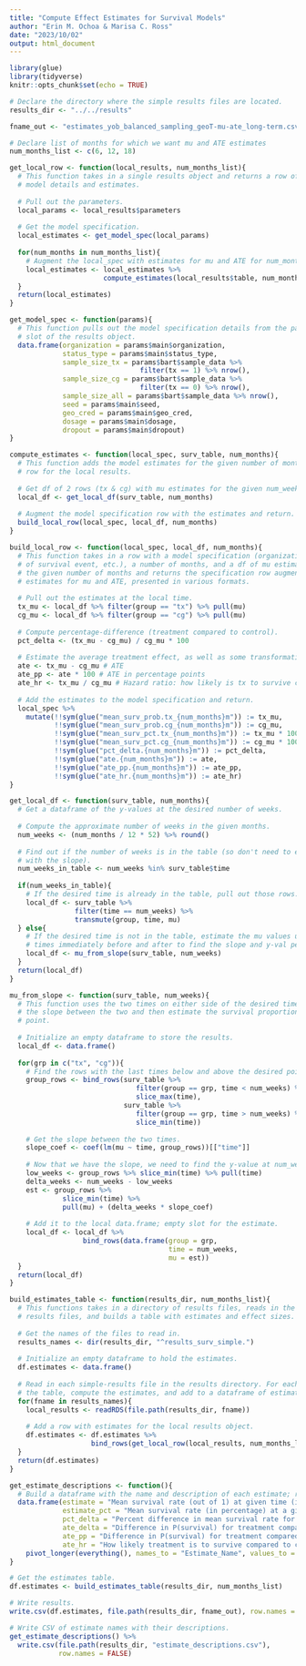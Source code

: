 ```yaml
---
title: "Compute Effect Estimates for Survival Models"
author: "Erin M. Ochoa & Marisa C. Ross"
date: "2023/10/02"
output: html_document
---
```


```r
library(glue)
library(tidyverse)
knitr::opts_chunk$set(echo = TRUE)
```

```r
# Declare the directory where the simple results files are located.
results_dir <- "../../results"

fname_out <- "estimates_yob_balanced_sampling_geoT-mu-ate_long-term.csv"

# Declare list of months for which we want mu and ATE estimates
num_months_list <- c(6, 12, 18)
```

```r
get_local_row <- function(local_results, num_months_list){
  # This function takes in a single results object and returns a row of the
  # model details and estimates.
  
  # Pull out the parameters.
  local_params <- local_results$parameters
  
  # Get the model specification.
  local_estimates <- get_model_spec(local_params)
  
  for(num_months in num_months_list){
    # Augment the local_spec with estimates for mu and ATE for num_months.
    local_estimates <- local_estimates %>% 
                       compute_estimates(local_results$table, num_months)
  }
  return(local_estimates)
}
```

```r
get_model_spec <- function(params){
  # This function pulls out the model specification details from the parameters
  # slot of the results object.
  data.frame(organization = params$main$organization,
             status_type = params$main$status_type,
             sample_size_tx = params$bart$sample_data %>% 
                                filter(tx == 1) %>% nrow(),
             sample_size_cg = params$bart$sample_data %>% 
                                filter(tx == 0) %>% nrow(),
             sample_size_all = params$bart$sample_data %>% nrow(),
             seed = params$main$seed,
             geo_cred = params$main$geo_cred,
             dosage = params$main$dosage,
             dropout = params$main$dropout)
}
```

```r
compute_estimates <- function(local_spec, surv_table, num_months){
  # This function adds the model estimates for the given number of months to the
  # row for the local results.
  
  # Get df of 2 rows (tx & cg) with mu estimates for the given num_weeks.
  local_df <- get_local_df(surv_table, num_months)
  
  # Augment the model specification row with the estimates and return.
  build_local_row(local_spec, local_df, num_months)
}
```

```r
build_local_row <- function(local_spec, local_df, num_months){
  # This function takes in a row with a model specification (organization, type
  # of survival event, etc.), a number of months, and a df of mu estimates for
  # the given number of months and returns the specification row augmented with
  # estimates for mu and ATE, presented in various formats.
  
  # Pull out the estimates at the local time.
  tx_mu <- local_df %>% filter(group == "tx") %>% pull(mu)
  cg_mu <- local_df %>% filter(group == "cg") %>% pull(mu)
  
  # Compute percentage-difference (treatment compared to control).
  pct_delta <- (tx_mu - cg_mu) / cg_mu * 100
  
  # Estimate the average treatment effect, as well as some transformations.
  ate <- tx_mu - cg_mu # ATE
  ate_pp <- ate * 100 # ATE in percentage points
  ate_hr <- tx_mu / cg_mu # Hazard ratio: how likely is tx to survive compared to cg at num_weeks?
  
  # Add the estimates to the model specification and return.
  local_spec %>%
    mutate(!!sym(glue("mean_surv_prob.tx_{num_months}m")) := tx_mu,
           !!sym(glue("mean_surv_prob.cg_{num_months}m")) := cg_mu,
           !!sym(glue("mean_surv_pct.tx_{num_months}m")) := tx_mu * 100,
           !!sym(glue("mean_surv_pct.cg_{num_months}m")) := cg_mu * 100,
           !!sym(glue("pct_delta.{num_months}m")) := pct_delta,
           !!sym(glue("ate.{num_months}m")) := ate,
           !!sym(glue("ate_pp.{num_months}m")) := ate_pp,
           !!sym(glue("ate_hr.{num_months}m")) := ate_hr)
}
```

```r
get_local_df <- function(surv_table, num_months){
  # Get a dataframe of the y-values at the desired number of weeks.
  
  # Compute the approximate number of weeks in the given months.
  num_weeks <- (num_months / 12 * 52) %>% round()
  
  # Find out if the number of weeks is in the table (so don't need to estimate
  # with the slope).
  num_weeks_in_table <- num_weeks %in% surv_table$time
  
  if(num_weeks_in_table){
    # If the desired time is already in the table, pull out those rows.
    local_df <- surv_table %>% 
                filter(time == num_weeks) %>% 
                transmute(group, time, mu)
  } else{
    # If the desired time is not in the table, estimate the mu values using the
    # times immediately before and after to find the slope and y-val per group.
    local_df <- mu_from_slope(surv_table, num_weeks)
  }
  return(local_df)
}
```

```r
mu_from_slope <- function(surv_table, num_weeks){
  # This function uses the two times on either side of the desired time to find
  # the slope between the two and then estimate the survival proportion at that
  # point.
  
  # Initialize an empty dataframe to store the results.
  local_df <- data.frame()
  
  for(grp in c("tx", "cg")){
    # Find the rows with the last times below and above the desired point.
    group_rows <- bind_rows(surv_table %>% 
                               filter(group == grp, time < num_weeks) %>% 
                               slice_max(time),
                            surv_table %>% 
                               filter(group == grp, time > num_weeks) %>% 
                               slice_min(time))
    
    # Get the slope between the two times.
    slope_coef <- coef(lm(mu ~ time, group_rows))[["time"]]
    
    # Now that we have the slope, we need to find the y-value at num_weeks.
    low_weeks <- group_rows %>% slice_min(time) %>% pull(time)
    delta_weeks <- num_weeks - low_weeks
    est <- group_rows %>% 
             slice_min(time) %>% 
             pull(mu) + (delta_weeks * slope_coef)
    
    # Add it to the local data.frame; empty slot for the estimate.
    local_df <- local_df %>% 
                  bind_rows(data.frame(group = grp,
                                       time = num_weeks,
                                       mu = est))
  }
  return(local_df)
}
```

```r
build_estimates_table <- function(results_dir, num_months_list){
  # This functions takes in a directory of results files, reads in the simple
  # results files, and builds a table with estimates and effect sizes.
  
  # Get the names of the files to read in.
  results_names <- dir(results_dir, "^results_surv_simple.")
  
  # Initialize an empty dataframe to hold the estimates.
  df.estimates <- data.frame()
  
  # Read in each simple-results file in the results directory. For each, pull out
  # the table, compute the estimates, and add to a dataframe of estimates.
  for(fname in results_names){
    local_results <- readRDS(file.path(results_dir, fname))
    
    # Add a row with estimates for the local results object.
    df.estimates <- df.estimates %>% 
                    bind_rows(get_local_row(local_results, num_months_list))
  }
  return(df.estimates)
}
```

```r
get_estimate_descriptions <- function(){
  # Build a dataframe with the name and description of each estimate; return.
  data.frame(estimate = "Mean survival rate (out of 1) at given time (in months; higher number is the better outcome)",
             estimate_pct = "Mean survival rate (in percentage) at a given time (in months; higher number is the better outcome)",
             pct_delta = "Percent difference in mean survival rate for treatment compared to control (negative values are unfavorable)",
             ate_delta = "Difference in P(survival) for treatment compared to control (negative values are unfavorable)",
             ate_pp = "Difference in P(survival) for treatment compared to control in percentage points (negative values are unfavorable)",
             ate_hr = "How likely treatment is to survive compared to control (values below 1 are unfavorable)") %>% 
    pivot_longer(everything(), names_to = "Estimate_Name", values_to = "Estimate_Description")
}
```

```r
# Get the estimates table.
df.estimates <- build_estimates_table(results_dir, num_months_list)

# Write results.
write.csv(df.estimates, file.path(results_dir, fname_out), row.names = FALSE)

# Write CSV of estimate names with their descriptions.
get_estimate_descriptions() %>% 
  write.csv(file.path(results_dir, "estimate_descriptions.csv"),
            row.names = FALSE)
```
